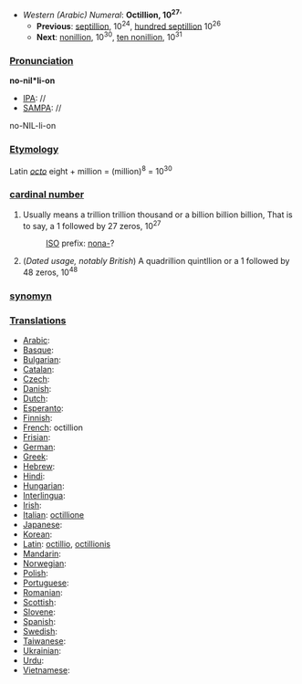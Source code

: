 *''Western (Arabic) Numeral'': '''Octillion, 10<sup>27</sup>''''
**'''Previous''': [[septillion]], 10<sup>24</sup>, [[hundred septillion]] 10<sup>26</sup>
**'''Next''': [[nonillion]], 10<sup>30</sup>, [[ten nonillion]], 10<sup>31</sup>

===[[Pronunciation]]===

'''no-nil*li-on'''
*[[IPA]]: //
*[[SAMPA]]: //
no-NIL-li-on
===[[Etymology]]===
Latin ''[[octo]]'' eight + million = (million)<sup>8</sup> = 10<sup>30</sup>

===[[cardinal number]]===
#Usually means a trillion trillion thousand or a billion billion billion, That is to say, a 1 followed by 27 zeros, 10<sup>27</sup>
#:[[ISO]] prefix: [[nona-]]?
#(''Dated usage, notably British'') A quadrillion quintllion or a 1 followed by 48 zeros, 10<sup>48</sup>

===[[synomyn]]===

===[[Translations]]===

*[[Arabic]]:
*[[Basque]]:
*[[Bulgarian]]:
*[[Catalan]]:
*[[Czech]]:
*[[Danish]]:
*[[Dutch]]:
*[[Esperanto]]:
*[[Finnish]]:
*[[French]]: octillion
*[[Frisian]]:
*[[German]]: 
*[[Greek]]: 
*[[Hebrew]]:
*[[Hindi]]:
*[[Hungarian]]:
*[[Interlingua]]:
*[[Irish]]:
*[[Italian]]: [[octillione]]
*[[Japanese]]:
*[[Korean]]:
*[[Latin]]: [[octillio]], [[octillionis]]
*[[Mandarin]]:
*[[Norwegian]]:
*[[Polish]]:
*[[Portuguese]]:
*[[Romanian]]:
*[[Scottish]]:
*[[Slovene]]:
*[[Spanish]]:
*[[Swedish]]:
*[[Taiwanese]]:
*[[Ukrainian]]:
*[[Urdu]]:
*[[Vietnamese]]: